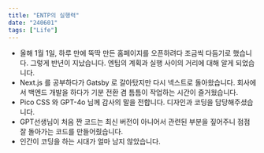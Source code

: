 ```yaml
---
title: "ENTP의 실행력"
date: "240601"
tags: ["Life"]
---
```


- 올해 1월 1일, 하루 만에 뚝딱 만든 홈페이지를 오픈하려다 조금씩 다듬기로 했습니다. 그렇게 반년이 지났습니다. 엔팁의 계획과 실행 사이의 거리에 대해 알게 되었습니다.
- Next.js 를 공부하다가 Gatsby 로 갈아탔지만 다시 넥스트로 돌아왔습니다. 회사에서 백엔드 개발을 하다가 기분 전환 겸 틈틈이 작업하는 시간이 즐거웠습니다.
- Pico CSS 와 GPT-4o 님께 감사의 말을 전합니다. 디자인과 코딩을 담당해주셨습니다.
- GPT선생님이 처음 짠 코드는 최신 버전이 아니어서 관련된 부분을 짚어주니 점점 잘 돌아가는 코드를 만들어줬습니다.
- 인간이 코딩을 하는 시대가 얼마 남지 않았습니다.
